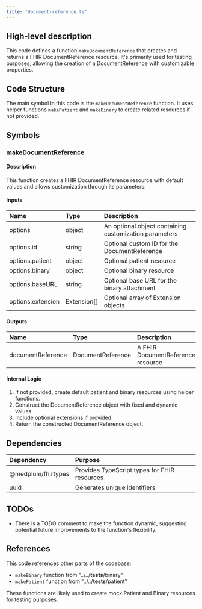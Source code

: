 ```yaml
---
title: "document-reference.ts"
---
```


## High-level description
This code defines a function `makeDocumentReference` that creates and returns a FHIR DocumentReference resource. It's primarily used for testing purposes, allowing the creation of a DocumentReference with customizable properties.

## Code Structure
The main symbol in this code is the `makeDocumentReference` function. It uses helper functions `makePatient` and `makeBinary` to create related resources if not provided.

## Symbols

### makeDocumentReference
#### Description
This function creates a FHIR DocumentReference resource with default values and allows customization through its parameters.

#### Inputs
| Name | Type | Description |
|:-----|:-----|:------------|
| options | object | An optional object containing customization parameters |
| options.id | string | Optional custom ID for the DocumentReference |
| options.patient | object | Optional patient resource |
| options.binary | object | Optional binary resource |
| options.baseURL | string | Optional base URL for the binary attachment |
| options.extension | Extension[] | Optional array of Extension objects |

#### Outputs
| Name | Type | Description |
|:-----|:-----|:------------|
| documentReference | DocumentReference | A FHIR DocumentReference resource |

#### Internal Logic
1. If not provided, create default patient and binary resources using helper functions.
2. Construct the DocumentReference object with fixed and dynamic values.
3. Include optional extensions if provided.
4. Return the constructed DocumentReference object.

## Dependencies
| Dependency | Purpose |
|:-----------|:--------|
| @medplum/fhirtypes | Provides TypeScript types for FHIR resources |
| uuid | Generates unique identifiers |

## TODOs
- There is a TODO comment to make the function dynamic, suggesting potential future improvements to the function's flexibility.

## References
This code references other parts of the codebase:
- `makeBinary` function from "../../__tests__/binary"
- `makePatient` function from "../../__tests__/patient"

These functions are likely used to create mock Patient and Binary resources for testing purposes.